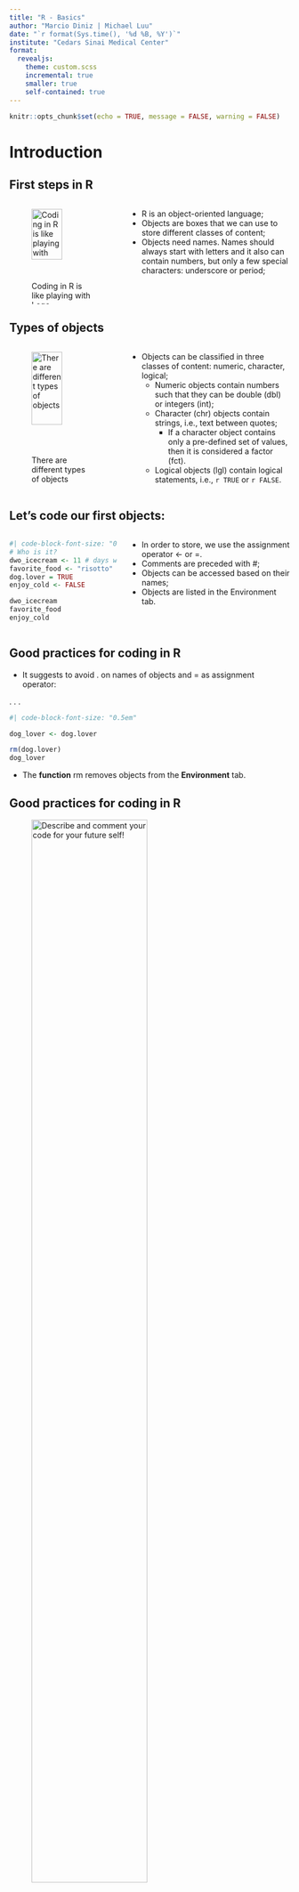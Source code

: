 ```yaml
---
title: "R - Basics"
author: "Marcio Diniz | Michael Luu"
date: "`r format(Sys.time(), '%d %B, %Y')`"
institute: "Cedars Sinai Medical Center"
format: 
  revealjs:
    theme: custom.scss
    incremental: true  
    smaller: true
    self-contained: true
---
```


```r
knitr::opts_chunk$set(echo = TRUE, message = FALSE, warning = FALSE)
```

# Introduction

## First steps in R

:::: {.columns}
::: {.column width="40%"}
![Coding in R is like playing with Lego](figures/lego.png){width="70%"}
:::

::: {.column width="60%"}
- R is an object-oriented language;
- Objects are boxes that we can use to store different classes of content;
- Objects need names. Names should always start with letters and it also can contain numbers, but only a few special characters: underscore or period;
:::
::::

## Types of objects

:::: {.columns}
::: {.column width="40%"}
![There are different types of objects](figures/lego_color.jpg){width="70%"}
:::

::: {.column width="60%"}
- Objects can be classified in three classes of content: numeric, character, logical;
    - Numeric objects contain numbers such that they can be double (dbl) or integers (int);
    - Character (chr) objects contain strings, i.e., text between quotes;
        - If a character object contains only a pre-defined set of values, then it is considered a factor (fct).
    - Logical objects (lgl) contain logical statements, i.e., `r TRUE` or `r FALSE`.
:::
::::

## Let's code our first objects:

:::: {.columns}
::: {.column width="40%"}
```r
#| code-block-font-size: "0.8em"
# Who is it?
dwo_icecream <- 11 # days without icecream
favorite_food <- "risotto"
dog.lover = TRUE
enjoy_cold <- FALSE

dwo_icecream
favorite_food
enjoy_cold
```
:::

::: {.column width="60%"}
- In order to store, we use the assignment operator [\<-]{.bold-highlight} or [=]{.bold-highlight}.
- Comments are preceded with [\#]{.bold-highlight};
- Objects can be accessed based on their names;
- Objects are listed in the Environment tab.
:::
::::

## Good practices for coding in R

- It suggests to avoid [.]{.bold-highlight} on names of objects and [=]{.bold-highlight} as assignment operator:

. . .

```r
#| code-block-font-size: "0.5em"

dog_lover <- dog.lover

rm(dog.lover)
dog_lover
```

-   The **function** [rm]{.bold-highlight} removes objects from the **Environment** tab.

## Good practices for coding in R

![Describe and comment your code for your future self!](figures/future_self.png){height="70%"}

## Good practices for coding in R

![Describe and comment your code for your colleagues!](figures/comments.png){width="70%"}

## Vectors

:::: {.columns}
::: {.column width="40%"}
![Vectors](figures/vectors.png){width="40%"}
:::

::: {.column width="60%"}
- Vectors are stacked objects with different lengths, but the same type of objects
- We can combine objects using the function [c]{.bold-highlight};
- We calculate the length of a vector using the function [length]{.bold-highlight}.
:::
::::

- Let's do it in R:

. . .

```r
dwo_icecream <- c(5, 10, 8, 9, 3) # days without ice-cream
dwo_icecream
length(dwo_icecream)
```

- All previous objects are also vectors, but with length 1:

. . .

```r
length(favorite_food)
```

## Combining vectors

- If we combine different types of vectors, they will be converted following the hierarchy: character \> numeric \> logical:

. . .

```r
# coerced all objects as characters
c(favorite_food, dog_lover, enjoy_cold, dwo_icecream)
c(dog_lover, dwo_icecream)  # TRUE is converted into 1
c(enjoy_cold, dwo_icecream)  # FALSE is converted into 0
```

- Class of objects can be checked using the function [class]{.bold-highlight}.

. . .

```r
class(dwo_icecream)
class(dog_lover)
class(favorite_food)
```

## Other functions to create vectors

- Some numeric vectors can also be created with easier approaches than use the function [c]{.bold-highlight}:

- Using the function [rep]{.bold-highlight}:

. . .

```r
x <- c(1, 1, 1, 1, 1)
x
y <- rep(1, 5)
y
```

- Using the function [seq]{.bold-highlight}:

. . .

```r
x <- c(1, 2, 3, 4, 5)
x
y <- 1:5
y
z <- seq(1, 5, by = 1)
z
```

## Factors

- Factors are special vectors that assume only pre-defined values defined using function [factor]{.bold-highlight}:

- It can be created based on a character vector:

. . .

```r
dog_lover <- c("yes", "no", "yes", "yes", "yes")
dog_lover <- factor(dog_lover, 
                    levels = c("no", "yes"))
dog_lover
```

-   Or a numeric vector:

. . .

```r
dog_lover <- c(1, 0, 1, 1, 1)
dog_lover <- factor(dog_lover,
                    levels = c(0, 1),
                    labels = c("no", "yes"))
dog_lover
```

## Factors

- Shortcut to transform a character vector into a factor.

. . .

```r
dog_lover <- c("yes", "no", "yes", "yes", "yes")
dog_lover <- as.factor(dog_lover)
dog_lover
```

- Factors have ordered levels:

. . .

```r
dog_lover
levels(dog_lover)
nlevels(dog_lover)
```

## Matrices

:::: {.columns}
::: {.column width="40%"}
![a matrix](figures/matrix.png){width="40%"}
:::

::: {.column width="60%"}
- Matrix is a collection of vectors of the same type and length organized in a two-dimensional array;
- A matrix has n rows and p columns.
:::
::::

- Vectors can be bounded into two-dimensional arrays using the function [cbind]{.bold-highlight}:

. . .

```r
pushups <- c(1, 10, 0, 30, 25)

m <- cbind(dwo_icecream, pushups)
m
```

-   The class of two-dimensional arrays generated by cbind is matrix:

. . .

```r
class(m)
```

## Matrices

-   When we bind vectors of different classes:

. . .

```r
names <- c("m", "n", "p", "b", "t")
m <- cbind(names, dog_lover, 
           dwo_icecream, pushups)
```

. . .

```r
m
```

-   Matrices are not appropriate to store a dataset.

## Data frames

:::: {.columns}
::: {.column width="30%"}
![a data frame](figures/dataframe.png){width="80%"}
:::

::: {.column width="70%"}
- A data frame is a collection of vectors of the same/different types but of the same length organized in a two-dimensional array;
- A data frame has n rows and p columns.
:::
::::

-   Data frames are created with the function [data.frame]{.bold-highlight}:

. . .

```r
df <- data.frame(names, dog_lover,
                 dwo_icecream, pushups)
df
class(df)
```

# Subsetting

## Vectors

:::: {.columns}
::: {.column width="30%"}
![positions of a vector](figures/vector_position.png){width="80%"}
:::

::: {.column width="70%"}
- Each vector component is located at a given position;
- Components of a vector can be accessed using the operator [position]{.bold-highlight}.
:::
::::

. . .

```r
dwo_icecream
dwo_icecream[1]
dwo_icecream[c(1, 5)]
```

## Matrices

:::: {.columns}
::: {.column width="30%"}
![positions of a matrix](figures/matrix_position.png){width="80%"}
:::

::: {.column width="70%"}
- Each matrix component is located at a given position;
- Components of a matrix can be accessed using the operator [\[position row, position column\]]{.bold-highlight}.
:::
::::

- We can access a specific component, a row and a column in a matrix:

. . .

```r
# a specific component
m[1, 1]
# a row
m[5, ] 
# a column
m[, 4]
```

## Data frames

:::: {.columns}

::: {.column width="30%"}

![positions of a data frame](figures/dataframe_position.png){width=60%}

:::

::: {.column width="70%"}
- Each data frame component is located at a given row and column;
- Components of a data frame can be accessed similar to a matrix;
- In addition, columns can be accessed be their names using the operator [$]{.bold-highlight}.
:::
::::


- We can access a specific component, a row and a column in a data frame:

. . .

```r
df$names[5]
df[5, 1]
df$names
df[, 1]
df[5, ]
```

# Logical statements

## Object classes

- Logical statements about object's class can be done as follow:

. . .

```r
is.numeric(dwo_icecream)

is.logical(dwo_icecream)

is.character(dwo_icecream)

is.factor(dog_lover)
```

## Conditions

- Checking conditions can be done with logical statements:
- Are these objects equal?

. . .
```r
dog_lover == "yes"
```
- Are these objects different?
  
. . .
```r
dog_lover != "yes"
```

- Is this object greater (less) than 35?

. . .
```r
dwo_icecream > 7 # for less, use <
```

- Is this object greater (less) or equal than 35?

. . .
```r
dwo_icecream >= 7 # for less or equal, use <=
```

## Combining Conditions

- Conditions can combined:
  
  + AND
  
. . .
```r
dwo_icecream > 7 & dog_lover == "yes"
```
  + OR
  
. . .
```r
dwo_icecream > 7 | dog_lover == "no"
```

# Functions

## What is a function?

:::: {.columns}

::: {.column width="40%"}

![The function f takes objects from in X and transform them into objects in Y](figures/function.png){width=50%}

:::

::: {.column width="40%"}

- A function takes inputs, make operations and gives back outputs;

- Functions in R are organized in libraries;

- Every function has a documentation that can be accessed with the operator [?]{.bold-highlighted}.

:::
:::: 

- First, let's access the documentation of some of these functions:

. . .
```r
?length
?c
```

- Look at the tab **Help** to mode details of the function, including examples.

## Functions

- Let's create our own function to convert Fahrenheit to Celsius.

- How would we do this conversion manually?

. . .
```r

# minimum temperature
temp_f <- 38
temp_c <- (temp_f - 32)*(5/9)
temp_c

# range of temperatures
temp_f <- c(38, 105)
temp_c <- (temp_f - 32)*(5/9)
temp_c
```

- How about with a function?

. . .
```r
temp_f_c <- function(temp_f){

  temp_c <- (temp_f - 32)*(5/9)

  return(temp_c)
}

temp_f_c(38)

temp_f_c(105)

temp_f_c(c(38, 105))
```

# For loops

## How can we repeat tasks or perform them sequentially?

. . .
```r
i <- 1
i
i <- i + 1
i
i <- i + 1
i
```

## For loops

### Control flow for iteration

```r
for (i in 1:3){
  print(i)
}
```

### Control flow for iteration

```r
x <- rep(NA, 3)

for (i in 1:3){
  x[i] <- i
}
x

```
